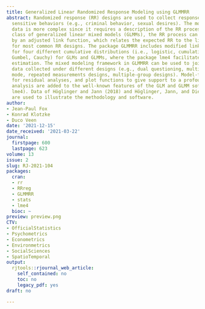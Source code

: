 ```yaml
---
title: Generalized Linear Randomized Response Modeling using GLMMRR
abstract: Randomized response (RR) designs are used to collect response data about
  sensitive behaviors (e.g., criminal behavior, sexual desires). The modeling of RR
  data is more complex since it requires a description of the RR process. For the
  class of generalized linear mixed models (GLMMs), the RR process can be represented
  by an adjusted link function, which relates the expected RR to the linear predictor
  for most common RR designs. The package GLMMRR includes modified link functions
  for four different cumulative distributions (i.e., logistic, cumulative normal,
  Gumbel, Cauchy) for GLMs and GLMMs, where the package lme4 facilitates ML and REML
  estimation. The mixed modeling framework in GLMMRR can be used to jointly analyze
  data collected under different designs (e.g., dual questioning, multilevel, mixed
  mode, repeated measurements designs, multiple-group designs). Model-fit tests, tools
  for residual analyses, and plot functions to give support to a profound RR data
  analysis are added to the well-known features of the GLM and GLMM software (package
  lme4). Data of Höglinger and Jann (2018) and Höglinger, Jann, and Diekmann (2014)
  are used to illustrate the methodology and software.
author:
- Jean-Paul Fox
- Konrad Klotzke
- Duco Veen
date: '2021-12-15'
date_received: '2021-03-22'
journal:
  firstpage: 600
  lastpage: 623
volume: 13
issue: 2
slug: RJ-2021-104
packages:
  cran:
  - rr
  - RRreg
  - GLMMRR
  - stats
  - lme4
  bioc: ~
preview: preview.png
CTV:
- OfficialStatistics
- Psychometrics
- Econometrics
- Environmetrics
- SocialSciences
- SpatioTemporal
output:
  rjtools::rjournal_web_article:
    self_contained: no
    toc: no
    legacy_pdf: yes
draft: no

---
```

